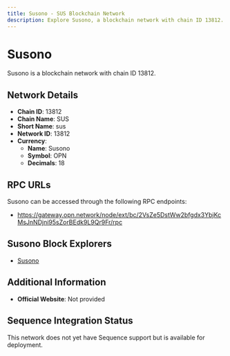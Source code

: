```yaml
--- 
title: Susono - SUS Blockchain Network
description: Explore Susono, a blockchain network with chain ID 13812. Learn about its native currency, Susono, and how to interact with the network.
---
```


# Susono

Susono is a blockchain network with chain ID 13812.

## Network Details

- **Chain ID**: 13812
- **Chain Name**: SUS
- **Short Name**: sus
- **Network ID**: 13812
- **Currency**: 
  - **Name**: Susono
  - **Symbol**: OPN
  - **Decimals**: 18

## RPC URLs

Susono can be accessed through the following RPC endpoints:

- https://gateway.opn.network/node/ext/bc/2VsZe5DstWw2bfgdx3YbjKcMsJnNDjni95sZorBEdk9L9Qr9Fr/rpc

## Susono Block Explorers

- [Susono](http://explorer.opn.network)

## Additional Information

- **Official Website**: Not provided

## Sequence Integration Status

This network does not yet have Sequence support but is available for deployment.
